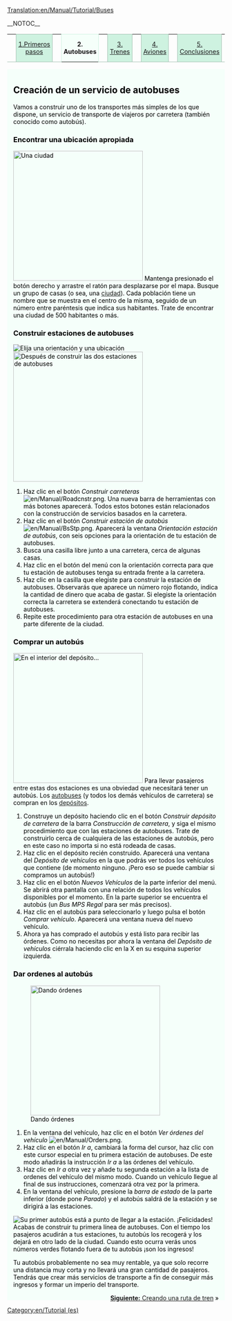 [[Translation:en/Manual/Tutorial/Buses]]
{{en/Translation (es)|origen=Tutorial/Buses}}

__NOTOC__
{| width="100%" cellspacing="0" cellpadding="0" valign="top" border="0" style="margin-bottom: 0; margin-left: 1px;" |
| style="border: 0; border-bottom:1px solid #a3bfb1; background:none; width:2%" | &nbsp;
| style="padding:0 .3em; background-color:#cef2e0; font-size:90%; border:solid 1px #a3bfb1; text-align:center; width: 12em;"|[[es/Manual/Tutorial/Tutorial|1.Primeros pasos]]
| style="border: 0; border-bottom:1px solid #a3bfb1; background:none; width:2%" | &nbsp;
| style="padding:0 .3em; background-color:white; border:solid 1px #cef2e0; border-bottom: 0; text-align:center; font-size:90%; font-weight:bold; background-color:#f5fffa; width: 12em;" | '''2. Autobuses'''
| style="border: 0; border-bottom:1px solid #a3bfb1; background:none; width:2%" | &nbsp;
| style="padding:0 .3em; background-color:#cef2e0; font-size:90%; border:solid 1px #a3bfb1; text-align:center; width: 12em;"|[[es/Manual/Tutorial/Trenes|3. Trenes]]
| style="border: 0; border-bottom:1px solid #a3bfb1; background:none; width:2%" | &nbsp;
| style="padding:0 .3em; background-color:#cef2e0; font-size:90%; border:solid 1px #a3bfb1; text-align:center; width: 12em;"|[[es/Manual/Tutorial/Aviones|4. Aviones]]
| style="border: 0; border-bottom:1px solid #a3bfb1; background:none; width:2%" | &nbsp;
| style="padding:0 .3em; background-color:#cef2e0; font-size:90%; border:solid 1px #a3bfb1; text-align:center; width: 12em;"| [[en/Es/Tutorial/Conclusiones|5. Conclusiones]]
| style="border: 0; border-bottom:1px solid #a3bfb1; background:none;" | &nbsp;
|}
<div style="padding:.5em 1em 1em 1em; border-top:none; background-color:#f5fffa; color:#000;">
==Creación de un servicio de autobuses==
Vamos a construir uno de los transportes más simples de los que dispone, un servicio de transporte de viajeros por carretera (también conocido como autobús).

===Encontrar una ubicación apropiada===
[[File:en/Manual/Tutorial bus 1.png|thumb|300px|right|Una ciudad]]
Mantenga presionado el botón derecho y arrastre el ratón para desplazarse por el mapa. Busque un grupo de casas (o sea, una [[en/Es/Ciudad|ciudad]]). Cada población tiene un nombre que se muestra en el centro de la misma, seguido de un número entre paréntesis que indica sus habitantes. Trate de encontrar una ciudad de 500 habitantes o más.


===Construir estaciones de autobuses===
[[File:es/Manual/Tutorial bus 2.png|frame|right|Elija una orientación y una ubicación]]
[[File:en/Manual/Tutorial bus 4.png|thumb|300px|right|Después de construir las dos estaciones de autobuses]]
#Haz clic en el botón ''Construir carreteras'' [[File:en/Manual/Roadcnstr.png]]. Una nueva barra de herramientas con más botones aparecerá. Todos estos botones están relacionados con la construcción de servicios basados en la carretera.
#Haz clic en el botón ''Construir estación de autobús'' [[File:en/Manual/BsStp.png]]. Aparecerá la ventana ''Orientación estación de autobús'', con seis opciones para la orientación de tu estación de autobuses.
#Busca una casilla libre junto a una carretera, cerca de algunas casas.
#Haz clic en el botón del menú con la orientación correcta para que tu estación de autobuses tenga su entrada frente a la carretera.
#Haz clic en la casilla que elegiste para construir la estación de autobuses. Observarás que aparece un número rojo flotando, indica la cantidad de dinero que acaba de gastar. Si elegiste la orientación correcta la carretera se extenderá conectando tu estación de autobuses.
#Repite este procedimiento para otra estación de autobuses en una parte diferente de la ciudad.
{{en/-}}

===Comprar un autobús===
[[File:es/Manual/Tutorial bus 5.png|thumb|300px|right|En el interior del depósito...]]
Para llevar pasajeros entre estas dos estaciones es una obviedad que necesitará tener un autobús. Los [[en/Es/Autobuses|autobuses]] (y todos los demás vehículos de carretera) se compran en los [[en/Es/Depósitos de carretera|depósitos]].
#Construye un depósito haciendo clic en el botón ''Construir depósito de carretera'' de la barra ''Construcción de carretera'', y siga el mismo procedimiento que con las estaciones de autobuses. Trate de construirlo cerca de cualquiera de las estaciones de autobús, pero en este caso no importa si no está rodeada de casas.
#Haz clic en el depósito recién construido. Aparecerá una ventana del ''Depósito de vehículos'' en la que podrás ver todos los vehículos que contiene (de momento ninguno. ¡Pero eso se puede cambiar si compramos un autobús!)
#Haz clic en el botón ''Nuevos Vehículos'' de la parte inferior del menú. Se abrirá otra pantalla con una relación de todos los vehículos disponibles por el momento. En la parte superior se encuentra el autobús (un ''Bus MPS Regal'' para ser más precisos).
#Haz clic en el autobús para seleccionarlo y luego pulsa el botón ''Comprar vehículo''. Aparecerá una ventana nueva del nuevo vehículo.
#Ahora ya has comprado el autobús y está listo para recibir las órdenes. Como no necesitas por ahora la ventana del ''Depósito de vehículos'' ciérrala haciendo clic en la X en su esquina superior izquierda.
{{en/-}}

===Dar ordenes al autobús===
[[File:en/Manual/Tutorial bus 6.png|thumb|300px|right|Dando órdenes]]
#En la ventana del vehículo, haz clic en el botón ''Ver órdenes del vehículo'' [[File:en/Manual/Orders.png]].
#Haz clic en el botón ''Ir a'', cambiará la forma del cursor, haz clic con este cursor especial en tu primera estación de autobuses. De este modo añadirás la instrucción ''Ir a <nombre de la estación>'' a las órdenes del vehículo.
#Haz clic en ''Ir a'' otra vez y añade tu segunda estación a la lista de ordenes del vehículo del mismo modo. Cuando un vehículo llegue al final de sus instrucciones, comenzará otra vez por la primera.
#En la ventana del vehículo, presione la ''barra de estado'' de la parte inferior (donde pone ''Parado'') y el autobús saldrá de la estación y se dirigirá a las estaciones.
{{en/-}}
[[File:en/Manual/Tutorial bus 7.png|frame|right|Su primer autobús está a punto de llegar a la estación.]]
¡Felicidades! Acabas de construir tu primera línea de autobuses. Con el tiempo los pasajeros acudirán a tus estaciones, tu autobús los recogerá y los dejará en otro lado de la ciudad. Cuando esto ocurra verás unos números verdes flotando fuera de tu autobús ¡son los ingresos!

Tu autobús probablemente no sea muy rentable, ya que solo recorre una distancia muy corta y no llevará una gran cantidad de pasajeros. Tendrás que crear más servicios de transporte a fin de conseguir más ingresos y formar un imperio del transporte.

<span style="float: right">[[es/Manual/Tutorial/Trenes|'''Siguiente:''' Creando una ruta de tren]] &raquo;</span>
</div>

[[Category:en/Tutorial (es)]]